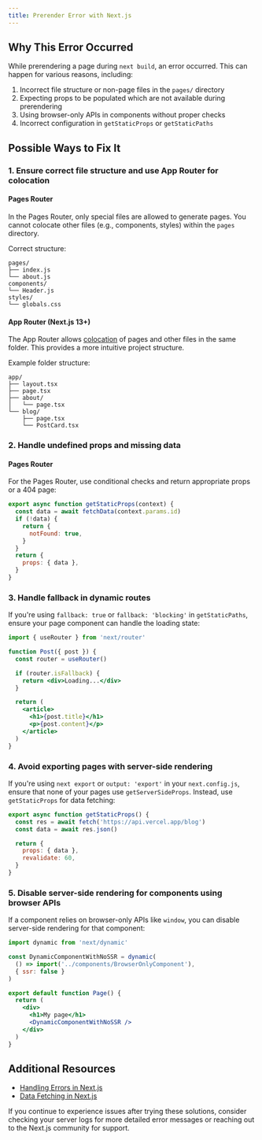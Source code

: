 ```yaml
---
title: Prerender Error with Next.js
---
```


## Why This Error Occurred

While prerendering a page during `next build`, an error occurred. This can happen for various reasons, including:

1. Incorrect file structure or non-page files in the `pages/` directory
2. Expecting props to be populated which are not available during prerendering
3. Using browser-only APIs in components without proper checks
4. Incorrect configuration in `getStaticProps` or `getStaticPaths`

## Possible Ways to Fix It

### 1. Ensure correct file structure and use App Router for colocation

#### Pages Router

In the Pages Router, only special files are allowed to generate pages. You cannot colocate other files (e.g., components, styles) within the `pages` directory.

Correct structure:

```
pages/
├── index.js
└── about.js
components/
└── Header.js
styles/
└── globals.css
```

#### App Router (Next.js 13+)

The App Router allows [colocation](/docs/app/getting-started/project-structure#colocation) of pages and other files in the same folder. This provides a more intuitive project structure.

Example folder structure:

```
app/
├── layout.tsx
├── page.tsx
├── about/
│   └── page.tsx
└── blog/
    ├── page.tsx
    └── PostCard.tsx
```

### 2. Handle undefined props and missing data

#### Pages Router

For the Pages Router, use conditional checks and return appropriate props or a 404 page:

```jsx
export async function getStaticProps(context) {
  const data = await fetchData(context.params.id)
  if (!data) {
    return {
      notFound: true,
    }
  }
  return {
    props: { data },
  }
}
```

### 3. Handle fallback in dynamic routes

If you're using `fallback: true` or `fallback: 'blocking'` in `getStaticPaths`, ensure your page component can handle the loading state:

```jsx
import { useRouter } from 'next/router'

function Post({ post }) {
  const router = useRouter()

  if (router.isFallback) {
    return <div>Loading...</div>
  }

  return (
    <article>
      <h1>{post.title}</h1>
      <p>{post.content}</p>
    </article>
  )
}
```

### 4. Avoid exporting pages with server-side rendering

If you're using `next export` or `output: 'export'` in your `next.config.js`, ensure that none of your pages use `getServerSideProps`. Instead, use `getStaticProps` for data fetching:

```jsx
export async function getStaticProps() {
  const res = await fetch('https://api.vercel.app/blog')
  const data = await res.json()

  return {
    props: { data },
    revalidate: 60,
  }
}
```

### 5. Disable server-side rendering for components using browser APIs

If a component relies on browser-only APIs like `window`, you can disable server-side rendering for that component:

```jsx
import dynamic from 'next/dynamic'

const DynamicComponentWithNoSSR = dynamic(
  () => import('../components/BrowserOnlyComponent'),
  { ssr: false }
)

export default function Page() {
  return (
    <div>
      <h1>My page</h1>
      <DynamicComponentWithNoSSR />
    </div>
  )
}
```

## Additional Resources

- [Handling Errors in Next.js](/docs/app/building-your-application/routing/error-handling)
- [Data Fetching in Next.js](/docs/app/building-your-application/data-fetching/fetching)

If you continue to experience issues after trying these solutions, consider checking your server logs for more detailed error messages or reaching out to the Next.js community for support.
